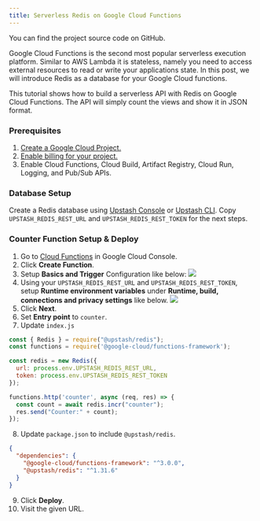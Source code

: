 ```yaml
---
title: Serverless Redis on Google Cloud Functions
---
```

<Card title="GitHub Repository" icon="github" href="https://github.com/upstash/redis-js/tree/main/examples/google-cloud-functions" horizontal>
  You can find the project source code on GitHub.
</Card>

Google Cloud Functions is the second most popular serverless execution platform.
Similar to AWS Lambda it is stateless, namely you need to access external
resources to read or write your applications state. In this post, we will
introduce Redis as a database for your Google Cloud functions.

This tutorial shows how to build a serverless API with Redis on Google Cloud
Functions. The API will simply count the views and show it in JSON format.

### Prerequisites

1. [Create a Google Cloud Project.](https://cloud.google.com/resource-manager/docs/creating-managing-projects)
2. [Enable billing for your project.](https://cloud.google.com/billing/docs/how-to/verify-billing-enabled#console)
3. Enable Cloud Functions, Cloud Build, Artifact Registry, Cloud Run, Logging, and Pub/Sub APIs.

### Database Setup

Create a Redis database using [Upstash Console](https://console.upstash.com) or [Upstash CLI](https://github.com/upstash/cli). Copy `UPSTASH_REDIS_REST_URL` and `UPSTASH_REDIS_REST_TOKEN` for the next steps.

### Counter Function Setup & Deploy

1. Go to [Cloud Functions](https://console.cloud.google.com/functions/list) in Google Cloud Console.
2. Click **Create Function**.
3. Setup **Basics and Trigger** Configuration like below:
![](/img/redis-gcloud/basics.png)
4. Using your `UPSTASH_REDIS_REST_URL` and `UPSTASH_REDIS_REST_TOKEN`, setup **Runtime environment variables** under **Runtime, build, connections and privacy settings** like below.
![](/img/redis-gcloud/environment.png)
5. Click **Next**.
6. Set **Entry point** to `counter`.
7. Update `index.js`
```js index.js
const { Redis } = require("@upstash/redis");
const functions = require('@google-cloud/functions-framework');

const redis = new Redis({
  url: process.env.UPSTASH_REDIS_REST_URL,
  token: process.env.UPSTASH_REDIS_REST_TOKEN
});

functions.http('counter', async (req, res) => {
  const count = await redis.incr("counter");
  res.send("Counter:" + count);
});
```
8. Update `package.json` to include `@upstash/redis`.
```json package.json
{
  "dependencies": {
    "@google-cloud/functions-framework": "^3.0.0",
    "@upstash/redis": "^1.31.6"
  }
}
```
9. Click **Deploy**.
10. Visit the given URL.
